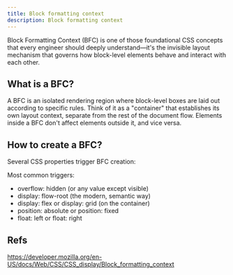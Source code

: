 ```yaml
---
title: Block formatting context
description: Block formatting context
---
```


Block Formatting Context (BFC) is one of those foundational CSS concepts that every engineer should deeply understand—it's the invisible layout mechanism that governs how block-level elements behave and interact with each other.

## What is a BFC?

A BFC is an isolated rendering region where block-level boxes are laid out according to specific rules. Think of it as a "container" that establishes its own layout context, separate from the rest of the document flow. Elements inside a BFC don't affect elements outside it, and vice versa.

## How to create a BFC?

Several CSS properties trigger BFC creation:

Most common triggers:

- overflow: hidden (or any value except visible)
- display: flow-root (the modern, semantic way)
- display: flex or display: grid (on the container)
- position: absolute or position: fixed
- float: left or float: right

## Refs

https://developer.mozilla.org/en-US/docs/Web/CSS/CSS_display/Block_formatting_context